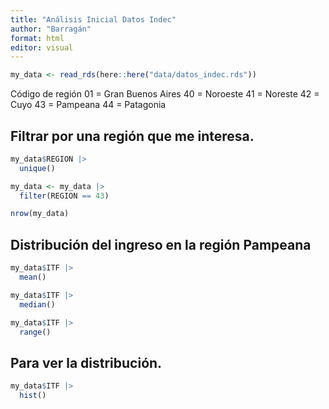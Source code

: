 ```yaml
---
title: "Análisis Inicial Datos Indec"
author: "Barragán"
format: html
editor: visual
---
```


```r
my_data <- read_rds(here::here("data/datos_indec.rds"))

```

Código de región 01 = Gran Buenos Aires 40 = Noroeste 41 = Noreste 42 = Cuyo 43 = Pampeana 44 = Patagonia

## **Filtrar por una región que me interesa.**

```r
my_data$REGION |> 
  unique() 

```

```r
my_data <- my_data |>
  filter(REGION == 43)
```

```r
nrow(my_data)
```

## **Distribución del ingreso en la región Pampeana**

```r
my_data$ITF |> 
  mean()
```

```r
my_data$ITF |> 
  median()
```

```r
my_data$ITF |> 
  range()
```

## Para ver la distribución.

```r
my_data$ITF |> 
  hist()
```
